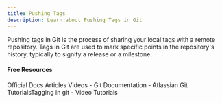 ```yaml
---
title: Pushing Tags
description: Learn about Pushing Tags in Git
---
```

Pushing tags in Git is the process of sharing your local tags with a remote repository. Tags in Git are used to mark specific points in the repository's history, typically to signify a release or a milestone.

#### Free Resources

<Tabs defaultValue="official">
<TabsList>
<TabsTrigger value="official">Official Docs</TabsTrigger>
<TabsTrigger value="article">Articles</TabsTrigger>
<TabsTrigger value="video">Videos</TabsTrigger>
</TabsList>

<TabsContent value="official">
<Note type="note" title="official">
- <Link href="https://git-scm.com/docs">Git Documentation</Link>
</Note>
</TabsContent>
<TabsContent value="article">
<Note type="note" title="article">
- <Link href="https://phoenixnap.com/kb/git-push-tag">Atlassian Git TutorialsTagging in git</Link>
</Note>
</TabsContent>
<TabsContent value="video">
<Note type="note" title="video">
- <Link href="https://www.youtube.com/results?search_query=git+pushing-tags+tutorial">Video Tutorials</Link>
</Note>
</TabsContent>
</Tabs>
